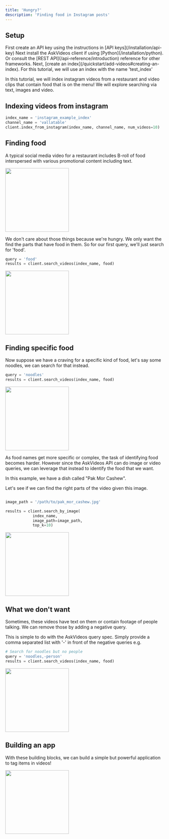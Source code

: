```yaml
---
title: 'Hungry?'
description: 'Finding food in Instagram posts'
---
```


## Setup

<Steps>
  <Step title="Create an API key">
    First create an API key using the instructions in [API keys](/installation/api-key)
  </Step>
  <Step title="Install the client">
    Next install the AskVideos client if using [Python](/installation/python). Or consult the [REST API](/api-reference/introduction) reference for other frameworks.
  </Step>
  <Step title="Create an index">
    Next, [create an index](/quickstart/add-videos#creating-an-index). For this tutorial, we will use an index with the name 'test_index'
  </Step>
</Steps>

In this tutorial, we will index instagram videos from a restaurant and video clips that contain food that is on the menu! We will explore searching via text, images and video. 

## Indexing videos from instagram
```python
index_name = 'instagram_example_index'
channel_name = 'vallatable'
client.index_from_instagram(index_name, channel_name, num_videos=10)
```

## Finding food
A typical social media video for a restaurant includes B-roll of food interspersed with various promotional content including text.

<img height="200" src="/examples/images/reg_video.gif" />

We don't care about those things because we're hungry. We only want the find the parts that have food in them. So for our first query, we'll just search for 'food'.

```python
query = 'food'
results = client.search_videos(index_name, food)
```
<img height="200" src="/examples/images/food.gif" />


## Finding specific food
Now suppose we have a craving for a specific kind of food, let's say some noodles, we can search for that instead.
```python
query = 'noodles'
results = client.search_videos(index_name, food)
```
<img height="200" src="/examples/images/noodles.gif" />

As food names get more specific or complex, the task of identifying food becomes harder. However since the AskVideos API can do image or video queries, we can leverage that instead to identify the food that we want.

In this example, we have a dish called "Pak Mor Cashew". 

Let's see if we can find the right parts of the video given this image.

```python

image_path = '/path/to/pak_mor_cashew.jpg'

results = client.search_by_image(
            index_name,
            image_path=image_path,
            top_k=10)

```

<img height="200" src="/examples/images/pak_mor_result.gif" />

## What we don't want
Sometimes, these videos have text on them or contain footage of people talking. We can remove those by adding a negative query.

This is simple to do with the AskVideos query spec. Simply provide a comma separated list with '-' in front of the negative queries e.g.

```python
# Search for noodles but no people
query = 'noodles,-person'
results = client.search_videos(index_name, food)
```

<img height="200" src="/examples/images/noodles_no_person.gif" />

## Building an app
With these building blocks, we can build a simple but powerful application to tag items in videos!


<img height="200" src="/examples/images/products_app.gif" />